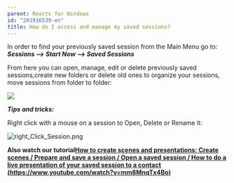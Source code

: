 ```yaml
---
parent: Reacts for Windows
id: "201916539-en"
title: How do I access and manage my saved sessions?
---
```

In order to find your previously saved session from the Main Menu go to: _**Sessions --> Start Now --> Saved Sessions**_

From here you can open, manage, edit or delete previously saved sessions,create new folders or delete old ones to organize your sessions, move sessions from folder to folder:

![](@assets/attachments/2014-10-15_15-20-08.png)

_**Tips and tricks:**_

Right click with a mouse on a session to Open, Delete or Rename it:

![right_Click_Session.png](@assets/attachments/right_Click_Session.png)

**Also watch our tutorial[How to create scenes and presentations: Create scenes / Prepare and save a session / Open a saved session / How to do a live presentation of your saved session to a contact (https://www.youtube.com/watch?v=mm8MnqTx4Bo)](https://www.youtube.com/watch?v=mm8MnqTx4Bo)**


